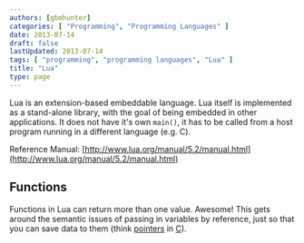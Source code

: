 ```yaml
---
authors: [gbmhunter]
categories: [ "Programming", "Programming Languages" ]
date: 2013-07-14
draft: false
lastUpdated: 2013-07-14
tags: [ "programming", "programming languages", "Lua" ]
title: "Lua"
type: page
---
```



Lua is an extension-based embeddable language. Lua itself is implemented as a stand-alone library, with the goal of being embedded in other applications. It does not have it's own `main()`, it has to be called from a host program running in a different language (e.g. C).

Reference Manual: [http://www.lua.org/manual/5.2/manual.html](http://www.lua.org/manual/5.2/manual.html)

## Functions

Functions in Lua can return more than one value. Awesome! This gets around the semantic issues of passing in variables by reference, just so that you can save data to them (think [pointers](/programming/languages/c/pointers) in [C](/programming/languages/c)).

